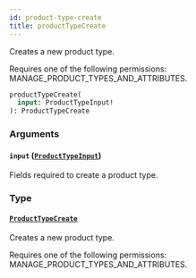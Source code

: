 ```yaml
---
id: product-type-create
title: productTypeCreate
---
```



Creates a new product type. 

Requires one of the following permissions: MANAGE_PRODUCT_TYPES_AND_ATTRIBUTES.

```graphql
productTypeCreate(
  input: ProductTypeInput!
): ProductTypeCreate
```


### Arguments

#### `input` ([`ProductTypeInput`](../../../developer/api-reference/inputs/product-type-input))

Fields required to create a product type.


### Type

#### [`ProductTypeCreate`](../../../developer/api-reference/objects/product-type-create) 

Creates a new product type. 

Requires one of the following permissions: MANAGE_PRODUCT_TYPES_AND_ATTRIBUTES.




